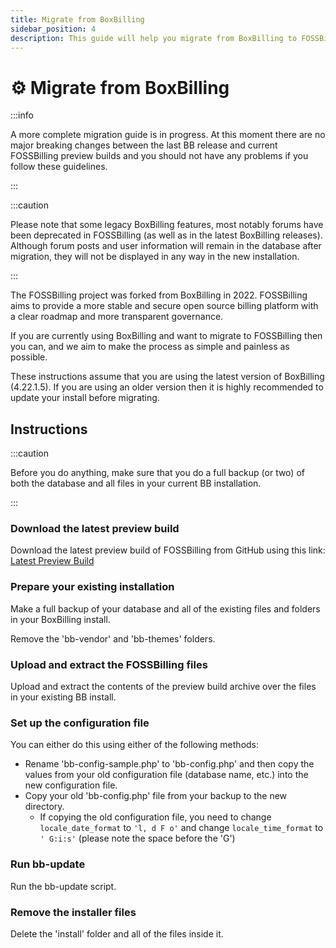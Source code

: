 ```yaml
---
title: Migrate from BoxBilling
sidebar_position: 4
description: This guide will help you migrate from BoxBilling to FOSSBilling
---
```


# :gear: Migrate from BoxBilling

:::info

A more complete migration guide is in progress. At this moment there are no major breaking changes between the last BB release and current FOSSBilling preview builds and you should not have any problems if you follow these guidelines.

:::

:::caution

Please note that some legacy BoxBilling features, most notably forums have been deprecated in FOSSBilling (as well as in the latest BoxBilling releases). Although forum posts and user information will remain in the database after migration, they will not be displayed in any way in the new installation. 

:::

The FOSSBilling project was forked from BoxBilling in 2022. FOSSBilling aims to provide a more stable and secure open source billing platform with a clear roadmap and more transparent governance. 

If you are currently using BoxBilling and want to migrate to FOSSBilling then you can, and we aim to make the process as simple and painless as possible.

These instructions assume that you are using the latest version of BoxBilling (4.22.1.5). If you are using an older version then it is highly recommended to update your install before migrating. 

## Instructions

:::caution

Before you do anything, make sure that you do a full backup (or two) of both the database and all files in your current BB installation. 

:::

### Download the latest preview build

Download the latest preview build of FOSSBilling from GitHub using this link: [Latest Preview Build](https://fossbilling.org/downloads/preview)

### Prepare your existing installation

Make a full backup of your database and all of the existing files and folders in your BoxBilling install. 

Remove the 'bb-vendor' and 'bb-themes' folders.

### Upload and extract the FOSSBilling files

Upload and extract the contents of the preview build archive over the files in your existing BB install. 

### Set up the configuration file

You can either do this using either of the following methods:

* Rename 'bb-config-sample.php' to 'bb-config.php' and then copy the values from your old configuration file (database name, etc.) into the new configuration file. 
* Copy your old 'bb-config.php' file from your backup to the new directory.
  * If copying the old configuration file, you need to change `locale_date_format` to `'l, d F o'` and change `locale_time_format` to `' G:i:s'` (please note the space before the 'G')

### Run bb-update

Run the bb-update script.

### Remove the installer files

Delete the 'install' folder and all of the files inside it. 

